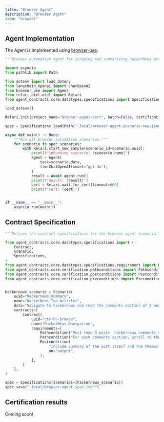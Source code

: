 ```yaml
---
title: "Browser Agent"
description: "Browser Agent"
icon: "browser"
---
```


## Agent Implementation

The Agent is implemented using [browser-use](https://github.com/browser-use/browser-use).

```python app.py
"""Browser automation agent for scraping and summarizing HackerNews articles."""

import asyncio
from pathlib import Path

from dotenv import load_dotenv
from langchain_openai import ChatOpenAI
from browser_use import Agent
from relari_otel.otel import Relari
from agent_contracts.core.datatypes.specifications import Specifications

load_dotenv()

Relari.init(project_name="browser-agent-cert", batch=False, certification_enabled=True)

spec = Specifications.load(Path(".local/browser-agent-scenario-new.json"))

async def main() -> None:
    """Run all browser automation scenarios."""
    for scenario in spec.scenarios:
        with Relari.start_new_sample(scenario_id=scenario.uuid):
            print(f"\nRunning scenario: {scenario.name}")
            agent = Agent(
                task=scenario.data,
                llm=ChatOpenAI(model="gpt-4o"),
            )
            result = await agent.run()
            print(f"Result: {result}")
            cert = Relari.wait_for_cert(timeout=600)
            print(f"Cert: {cert}")


if __name__ == "__main__":
    asyncio.run(main())
```

## Contract Specification

```python define.py
"""Defines the contract specifications for the browser agent scenario."""

from agent_contracts.core.datatypes.specifications import (
    Contract,
    Scenario,
    Specifications,
)
from agent_contracts.core.datatypes.specifications.requirement import Level
from agent_contracts.core.verification.pathconditions import Pathcondition
from agent_contracts.core.verification.postconditions import Postcondition
from agent_contracts.core.verification.preconditions import Precondition


hackernews_scenario = Scenario(
    uuid="hackernews_summary",
    name="HackerNews Top Articles",
    data="Navigate to hackernews and read the comments section of 3 posts with the most comments. Scroll to read the entire comments section. Select the post with the most spicy discussion, summarize the post and themes of the comments in https://www.rapidtables.com/tools/notepad.html",
    contracts=[
        Contract(
            uuid="ctr-hn-browse",
            name="HackerNews Navigation",
            requirements=[
                Pathcondition("Must read 3 posts' hackernews comments sections"),
                Pathcondition("For each comments section, scroll to the bottom and read the entire comments section"),
                Postcondition(
                    "Include summary of the post itself and the themes of the comments",
                    on="output",
                ),
            ],
        )
    ],
)

spec = Specifications(scenarios=[hackernews_scenario])
spec.save(".local/browser-agent-spec.json")
```

## Certification results

Coming soon!